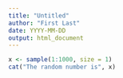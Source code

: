 ---
title: "Untitled"
author: "First Last"
date: YYYY-MM-DD
output: html_document
---

```{r}
x <- sample(1:1000, size = 1)
cat("The random number is", x)
```
